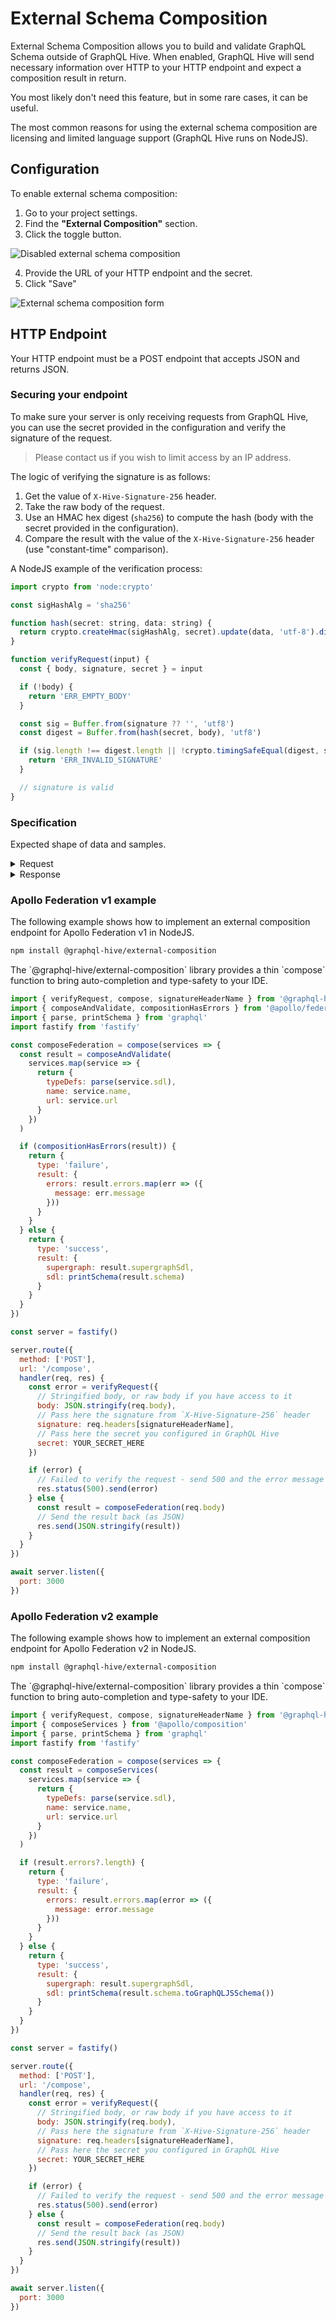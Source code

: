 
# External Schema Composition

External Schema Composition allows you to build and validate GraphQL Schema outside of GraphQL Hive.
When enabled, GraphQL Hive will send necessary information over HTTP to your HTTP endpoint and expect a composition result in return.

You most likely don't need this feature, but in some rare cases, it can be useful.

The most common reasons for using the external schema composition are licensing and limited language support (GraphQL Hive runs on NodeJS).

## Configuration

To enable external schema composition:

1. Go to your project settings.
2. Find the **"External Composition"** section.
3. Click the toggle button.

![Disabled external schema composition](/external-schema-composition-disabled.png)

4. Provide the URL of your HTTP endpoint and the secret.
5. Click "Save"

![External schema composition form](/external-schema-composition-enabled.png)

## HTTP Endpoint

Your HTTP endpoint must be a POST endpoint that accepts JSON and returns JSON.

### Securing your endpoint

To make sure your server is only receiving requests from GraphQL Hive, you can use the secret provided in the configuration and verify the signature of the request.

> Please contact us if you wish to limit access by an IP address.

The logic of verifying the signature is as follows:

1. Get the value of `X-Hive-Signature-256` header.
1. Take the raw body of the request.
1. Use an HMAC hex digest (`sha256`) to compute the hash (body with the secret provided in the configuration).
1. Compare the result with the value of the `X-Hive-Signature-256` header (use "constant-time" comparison).

A NodeJS example of the verification process:

```javascript
import crypto from 'node:crypto'

const sigHashAlg = 'sha256'

function hash(secret: string, data: string) {
  return crypto.createHmac(sigHashAlg, secret).update(data, 'utf-8').digest('hex')
}

function verifyRequest(input) {
  const { body, signature, secret } = input

  if (!body) {
    return 'ERR_EMPTY_BODY'
  }

  const sig = Buffer.from(signature ?? '', 'utf8')
  const digest = Buffer.from(hash(secret, body), 'utf8')

  if (sig.length !== digest.length || !crypto.timingSafeEqual(digest, sig)) {
    return 'ERR_INVALID_SIGNATURE'
  }

  // signature is valid
}
```

### Specification

Expected shape of data and samples.

<details>
  <summary>Request</summary>

The request body will contain the following information:

```typescript
type SchemaService = {
  sdl: String!
  name: String!
  url: String
}

type RequestBody = Array<SchemaService>
```

Example request:

```json
[
  {
    "sdl": "type Query { users: [String] }",
    "name": "users",
    "url": "https://api.com/users"
  },
  {
    "sdl": "extend type Query { comments: [String] }",
    "name": "comments",
    "url": "https://api.com/comments"
  }
]
```

</details>

<details>
  <summary>Response</summary>

The reponse payload should match the following type:

```typescript
type CompositionResult = CompositionSuccess | CompositionFailure

type CompositionSuccess = {
  type: 'success'
  result: {
    supergraph: string
    sdl: string
  }
}

type CompositionFailure = {
  type: 'failure'
  result: {
    errors: Array<{
      message: string
    }>
  }
}
```

Example response:

```json
{
  "type": "failure",
  "result": {
    "errors": [
      {
        "message": "Type \"Query\" was defined more than once."
      }
    ]
  }
}
```

</details>

### Apollo Federation v1 example

The following example shows how to implement an external composition endpoint for Apollo Federation v1 in NodeJS.

```bash
npm install @graphql-hive/external-composition
```

<Callout>
  The `@graphql-hive/external-composition` library provides a thin `compose` function to bring auto-completion and
  type-safety to your IDE.
</Callout>

```javascript
import { verifyRequest, compose, signatureHeaderName } from '@graphql-hive/external-composition'
import { composeAndValidate, compositionHasErrors } from '@apollo/federation'
import { parse, printSchema } from 'graphql'
import fastify from 'fastify'

const composeFederation = compose(services => {
  const result = composeAndValidate(
    services.map(service => {
      return {
        typeDefs: parse(service.sdl),
        name: service.name,
        url: service.url
      }
    })
  )

  if (compositionHasErrors(result)) {
    return {
      type: 'failure',
      result: {
        errors: result.errors.map(err => ({
          message: err.message
        }))
      }
    }
  } else {
    return {
      type: 'success',
      result: {
        supergraph: result.supergraphSdl,
        sdl: printSchema(result.schema)
      }
    }
  }
})

const server = fastify()

server.route({
  method: ['POST'],
  url: '/compose',
  handler(req, res) {
    const error = verifyRequest({
      // Stringified body, or raw body if you have access to it
      body: JSON.stringify(req.body),
      // Pass here the signature from `X-Hive-Signature-256` header
      signature: req.headers[signatureHeaderName],
      // Pass here the secret you configured in GraphQL Hive
      secret: YOUR_SECRET_HERE
    })

    if (error) {
      // Failed to verify the request - send 500 and the error message back
      res.status(500).send(error)
    } else {
      const result = composeFederation(req.body)
      // Send the result back (as JSON)
      res.send(JSON.stringify(result))
    }
  }
})

await server.listen({
  port: 3000
})
```

### Apollo Federation v2 example

The following example shows how to implement an external composition endpoint for Apollo Federation v2 in NodeJS.

```bash
npm install @graphql-hive/external-composition
```

<Callout>
  The `@graphql-hive/external-composition` library provides a thin `compose` function to bring auto-completion and
  type-safety to your IDE.
</Callout>

```javascript
import { verifyRequest, compose, signatureHeaderName } from '@graphql-hive/external-composition'
import { composeServices } from '@apollo/composition'
import { parse, printSchema } from 'graphql'
import fastify from 'fastify'

const composeFederation = compose(services => {
  const result = composeServices(
    services.map(service => {
      return {
        typeDefs: parse(service.sdl),
        name: service.name,
        url: service.url
      }
    })
  )

  if (result.errors?.length) {
    return {
      type: 'failure',
      result: {
        errors: result.errors.map(error => ({
          message: error.message
        }))
      }
    }
  } else {
    return {
      type: 'success',
      result: {
        supergraph: result.supergraphSdl,
        sdl: printSchema(result.schema.toGraphQLJSSchema())
      }
    }
  }
})

const server = fastify()

server.route({
  method: ['POST'],
  url: '/compose',
  handler(req, res) {
    const error = verifyRequest({
      // Stringified body, or raw body if you have access to it
      body: JSON.stringify(req.body),
      // Pass here the signature from `X-Hive-Signature-256` header
      signature: req.headers[signatureHeaderName],
      // Pass here the secret you configured in GraphQL Hive
      secret: YOUR_SECRET_HERE
    })

    if (error) {
      // Failed to verify the request - send 500 and the error message back
      res.status(500).send(error)
    } else {
      const result = composeFederation(req.body)
      // Send the result back (as JSON)
      res.send(JSON.stringify(result))
    }
  }
})

await server.listen({
  port: 3000
})
```

